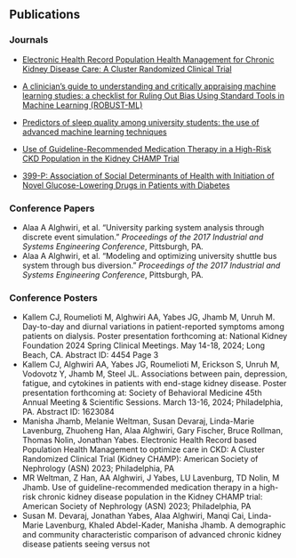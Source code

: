 ## Publications

### Journals

-   [Electronic Health Record Population Health Management for Chronic Kidney Disease Care: A Cluster Randomized Clinical Trial](https://jamanetwork.com/journals/jamainternalmedicine/article-abstract/2817606)

-   [A clinician’s guide to understanding and critically appraising machine learning studies: a checklist for Ruling Out Bias Using Standard Tools in Machine Learning (ROBUST-ML)](https://academic.oup.com/ehjdh/article/3/2/125/6567505)

-   [Predictors of sleep quality among university students: the use of advanced machine learning techniques](https://link.springer.com/article/10.1007/s11325-020-02150-w)

- [Use of Guideline-Recommended Medication Therapy in a High-Risk CKD Population in the Kidney CHAMP Trial](https://journals.lww.com/jasn/citation/2023/11001/use_of_guideline_recommended_medication_therapy_in.2849.aspx)

- [399-P: Association of Social Determinants of Health with Initiation of Novel Glucose-Lowering Drugs in Patients with Diabetes](https://diabetesjournals.org/diabetes/article/73/Supplement_1/399-P/156607)

### Conference Papers

-   Alaa A Alghwiri, et al. "University parking system analysis through discrete event simulation." *Proceedings of the 2017 Industrial and Systems Engineering Conference*, Pittsburgh, PA.
-   Alaa A Alghwiri, et al. "Modeling and optimizing university shuttle bus system through bus diversion." *Proceedings of the 2017 Industrial and Systems Engineering Conference*, Pittsburgh, PA.

### Conference Posters

-   Kallem CJ, Roumelioti M, Alghwiri AA, Yabes JG, Jhamb M, Unruh M. Day-to-day and diurnal variations in patient-reported symptoms among patients on dialysis. Poster presentation forthcoming at: National Kidney Foundation 2024 Spring Clinical Meetings. May 14-18, 2024; Long Beach, CA. Abstract ID: 4454 Page 3
-   Kallem CJ, Alghwiri AA, Yabes JG, Roumelioti M, Erickson S, Unruh M, Vodovotz Y, Jhamb M, Steel JL. Associations between pain, depression, fatigue, and cytokines in patients with end-stage kidney disease. Poster presentation forthcoming at: Society of Behavioral Medicine 45th Annual Meeting & Scientific Sessions. March 13-16, 2024; Philadelphia, PA. Abstract ID: 1623084
-   Manisha Jhamb, Melanie Weltman, Susan Devaraj, Linda-Marie Lavenburg, Zhuoheng Han, Alaa Alghwiri, Gary Fischer, Bruce Rollman, Thomas Nolin, Jonathan Yabes. Electronic Health Record based Population Health Management to optimize care in CKD: A Cluster Randomized Clinical Trial (Kidney CHAMP): American Society of Nephrology (ASN) 2023; Philadelphia, PA
-   MR Weltman, Z Han, AA Alghwiri, J Yabes, LU Lavenburg, TD Nolin, M Jhamb. Use of guideline-recommended medication therapy in a high-risk chronic kidney disease population in the Kidney CHAMP trial: American Society of Nephrology (ASN) 2023; Philadelphia, PA
-   Susan M. Devaraj, Jonathan Yabes, Alaa Alghwiri, Manqi Cai, Linda-Marie Lavenburg, Khaled Abdel-Kader, Manisha Jhamb. A demographic and community characteristic comparison of advanced chronic kidney disease patients seeing versus not
